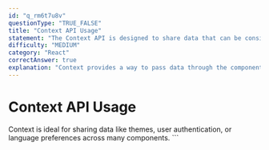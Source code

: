 ```yaml
---
id: "q_rm6t7u8v"
questionType: "TRUE_FALSE"
title: "Context API Usage"
statement: "The Context API is designed to share data that can be considered global for a tree of React components."
difficulty: "MEDIUM"
category: "React"
correctAnswer: true
explanation: "Context provides a way to pass data through the component tree without having to pass props down manually at every level."
---
```


# Context API Usage

Context is ideal for sharing data like themes, user authentication, or language preferences across many components.
\`\`\`
